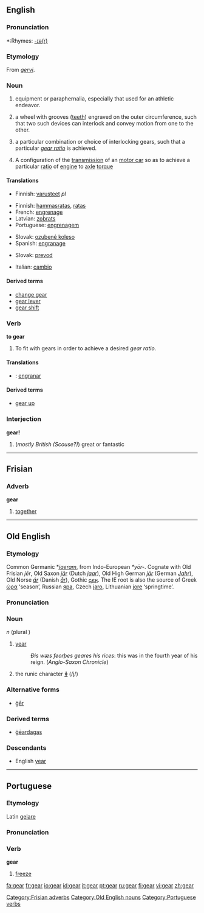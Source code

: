 {{wikipedia|dab=gear (disambiguation)|gear}}
==English==

===Pronunciation===
*:Rhymes: [[Rhymes:English:-ɪə(r)|-ɪə(r)]]

===Etymology===
From {{ON.}} ''[[gervi]]''.

===Noun===
{{wikipedia}}
{{en-noun|s|-}}

# {{uncountable}} equipment or paraphernalia, especially that used for an athletic endeavor.
# {{countable}} a wheel with grooves ([[tooth|teeth]]) engraved on the outer circumference, such that two such devices can interlock and convey motion from one to the other.
# {{countable}} a particular combination or choice of interlocking gears, such that a particular ''[[gear ratio]]'' is achieved.
# {{countable}} A configuration of the [[transmission]] of an [[motor car]] so as to achieve a particular [[ratio]] of [[engine]] to [[axle]] [[torque]]

====Translations====
{{trans-top|equipment of paraphernalia}}
*Finnish: [[varusteet]] ''pl''
{{trans-mid}}
{{trans-bottom}}

{{trans-top|a wheel with grooves}}
*Finnish: [[hammasratas]], [[ratas]]
*French: [[engrenage]] {{m}}
*Latvian: [[zobrats]] {{m}}
*Portuguese: [[engrenagem]]
{{trans-mid}}
*Slovak: [[ozubené koleso]] {{n}}
*Spanish: [[engranage]] {{m}}
{{trans-bottom}}

{{trans-top|a particular combination or choice of interlocking gears}}
{{trans-mid}}
*Slovak: [[prevod]] {{m}}
{{trans-bottom}}

{{trans-top|motor car transmission}}
*Italian: [[cambio]] {{m}}
{{trans-mid}}
{{trans-bottom}}

====Derived terms====
*[[change gear]]
*[[gear lever]]
*[[gear shift]]

===Verb===
'''to gear'''

# To fit with gears in order to achieve a desired ''gear ratio''.

====Translations====
{{checktrans}}
*{{ttbc|Spanish}}: [[engranar]]

====Derived terms====
*[[gear up]]

===Interjection===
'''gear!'''

# (''mostly British (Scouse?)'') great or fantastic

----

==Frisian==

===Adverb===
'''gear'''

# [[together]]

[[Category:Frisian adverbs]]

----

==Old English==

===Etymology===
{{wikipedia|Jēran}}
Common Germanic *''[[jaeram]]'', from Indo-European ''*yōr-''.  Cognate with Old Frisian ''jēr'', Old Saxon ''[[jār]]'' (Dutch ''[[jaar]]''), Old High German ''[[jār]]'' (German ''[[Jahr]]''), Old Norse ''[[ár]]'' (Danish ''[[år]]''), Gothic [[𐌾𐌴𐍂]].  The IE root is also the source of Greek [[ὡρα]] ‘season’, Russian [[яра]], Czech [[jaro]],  Lithuanian [[jore]] ‘springtime’.

===Pronunciation===
{{IPA|/jæ:ar/}}

===Noun===
{{unicode|'''ġēar'''}} ''n'' (plural {{unicode|'''ġēar'''}})

# [[year]]
#:''Ðis wæs feorþes geares his rices'': this was in the fourth year of his reign.  (''Anglo-Saxon Chronicle'')
# the runic character '''[[ᛄ]]''' (/j/)

===Alternative forms===
* [[ger#Old English|ġēr]]

===Derived terms===
*[[geardagas|ġēardagas]]

===Descendants===
*English [[year]]

[[Category:Old English nouns]]

----

==Portuguese==

===Etymology===
Latin [[gelare]]

===Pronunciation===
{{IPA|ʒɨˈaɾ}}

===Verb===
'''gear'''

# [[freeze]]

[[Category:Portuguese verbs]]

[[fa:gear]]
[[fr:gear]]
[[io:gear]]
[[id:gear]]
[[it:gear]]
[[pt:gear]]
[[ru:gear]]
[[fi:gear]]
[[vi:gear]]
[[zh:gear]]